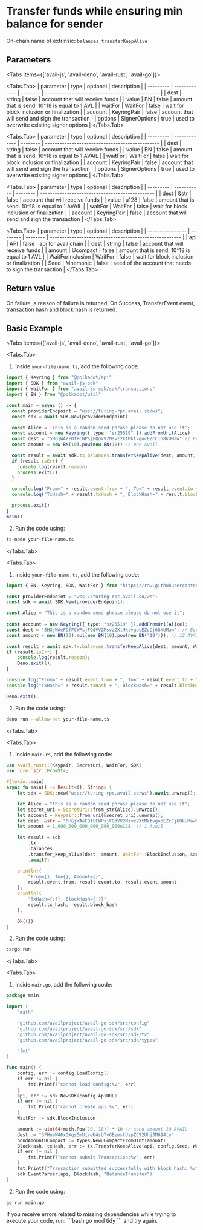
# Transfer funds while ensuring min balance for sender

On-chain name of extrinsic: `balances_transferKeepAlive`

## Parameters

<Tabs items={['avail-js', 'avail-deno', 'avail-rust', 'avail-go']}>

<Tabs.Tab>
| parameter | type          | optional | description                                     |
| --------- | ------------- | -------- | ----------------------------------------------- |
| dest      | string        | false    | account that will receive funds                 |
| value     | BN            | false    | amount that is send. 10^18 is equal to 1 AVL    |
| waitFor   | WaitFor       | false    | wait for block inclusion or finalization        |
| account   | KeyringPair   | false    | account that will send and sign the transaction |
| options   | SignerOptions | true     | used to overwrite existing signer options       |
</Tabs.Tab>

<Tabs.Tab>
| parameter | type          | optional | description                                     |
| --------- | ------------- | -------- | ----------------------------------------------- |
| dest      | string        | false    | account that will receive funds                 |
| value     | BN            | false    | amount that is send. 10^18 is equal to 1 AVAIL    |
| waitFor   | WaitFor       | false    | wait for block inclusion or finalization        |
| account   | KeyringPair   | false    | account that will send and sign the transaction |
| options   | SignerOptions | true     | used to overwrite existing signer options       |
</Tabs.Tab>

<Tabs.Tab>
| parameter | type        | optional | description                                     |
| --------- | ----------- | -------- | ----------------------------------------------- |
| dest      | &str        | false    | account that will receive funds                 |
| value     | u128        | false    | amount that is send. 10^18 is equal to 1 AVAIL    |
| waitFor   | WaitFor     | false    | wait for block inclusion or finalization        |
| account   | KeyringPair | false    | account that will send and sign the transaction |
</Tabs.Tab>

<Tabs.Tab>
| parameter        | type     | optional | description                                            |
| ---------------- | -------- | -------- | ------------------------------------------------------ |
| api              | API      | false    | api for avail chain                                    |
| dest             | string   | false    | account that will receive funds                        |
| amount           | Ucompact | false    | amount that is send. 10^18 is equal to 1 AVL           |
| WaitForInclusion | WaitFor  | false    | wait for block inclusion or finalization               |
| Seed             | Mnemonic | false    | seed of the account that needs to sign the transaction |
</Tabs.Tab>

</Tabs>


## Return value

On failure, a reason of failure is returned. On Success, TransferEvent event, transaction hash and block hash is returned.


## Basic Example

<Tabs items={['avail-js', 'avail-deno', 'avail-rust', 'avail-go']}>

<Tabs.Tab>
1. Inside `your-file-name.ts`, add the following code:

```typescript filename="avail-js"
import { Keyring } from "@polkadot/api"
import { SDK } from "avail-js-sdk"
import { WaitFor } from "avail-js-sdk/sdk/transactions"
import { BN } from "@polkadot/util"

const main = async () => {
  const providerEndpoint = "wss://turing-rpc.avail.so/ws";
  const sdk = await SDK.New(providerEndpoint)

  const Alice = 'This is a random seed phrase please do not use it';
  const account = new Keyring({ type: "sr25519" }).addFromUri(Alice)
  const dest = "5HGjWAeFDfFCWPsjFQdVV2Msvz2XtMktvgocEZcCj68kUMaw" // Eve
  const amount = new BN(10).pow(new BN(18)) // one Avail

  const result = await sdk.tx.balances.transferKeepAlive(dest, amount, WaitFor.BlockInclusion, account)
  if (result.isErr) {
    console.log(result.reason)
    process.exit(1)
  }

  console.log("From=" + result.event.from + ", To=" + result.event.to + ", Amount=" + result.event.amount)
  console.log("TxHash=" + result.txHash + ", BlockHash=" + result.blockHash)

  process.exit()
}
main()
```

2. Run the code using:

```bash
ts-node your-file-name.ts
```
</Tabs.Tab>


<Tabs.Tab>

1. Inside `your-file-name.ts`, add the following code:

```typescript filename="avail-deno"
import { BN, Keyring, SDK, WaitFor } from "https://raw.githubusercontent.com/availproject/avail/main/avail-deno/src/sdk.ts";

const providerEndpoint = "wss://turing-rpc.avail.so/ws";
const sdk = await SDK.New(providerEndpoint);

const Alice = "This is a random seed phrase please do not use it";
 
const account = new Keyring({ type: "sr25519" }).addFromUri(Alice);
const dest = "5HGjWAeFDfFCWPsjFQdVV2Msvz2XtMktvgocEZcCj68kUMaw"; // Eve
const amount = new BN(12).mul(new BN(10).pow(new BN("18"))); // 12 AVAIL

const result = await sdk.tx.balances.transferKeepAlive(dest, amount, WaitFor.BlockInclusion, account);
if (result.isErr) {
	console.log(result.reason);
	Deno.exit(1);
}

console.log("From=" + result.event.from + ", To=" + result.event.to + ", Amount=" + result.event.amount);
console.log("TxHash=" + result.txHash + ", BlockHash=" + result.blockHash);

Deno.exit();
```

2. Run the code using:

```bash
deno run --allow-net your-file-name.ts
```
</Tabs.Tab>

<Tabs.Tab>

1. Inside `main.rs`, add the following code:

```rust filename="avail-rust" filename="avail-rust"
use avail_rust::{Keypair, SecretUri, WaitFor, SDK};
use core::str::FromStr;

#[tokio::main]
async fn main() -> Result<(), String> {
	let sdk = SDK::new("wss://turing-rpc.avail.so/ws").await.unwrap();

	let Alice = "This is a random seed phrase please do not use it";
	let secret_uri = SecretUri::from_str(Alice).unwrap();
	let account = Keypair::from_uri(&secret_uri).unwrap();
	let dest: &str = "5HGjWAeFDfFCWPsjFQdVV2Msvz2XtMktvgocEZcCj68kUMaw"; // Eve
	let amount = 1_000_000_000_000_000_000u128; // 1 Avail

	let result = sdk
		.tx
		.balances
		.transfer_keep_alive(dest, amount, WaitFor::BlockInclusion, &account)
		.await?;

	println!(
		"From={}, To={}, Amount={}",
		result.event.from, result.event.to, result.event.amount
	);
	println!(
		"TxHash={:?}, BlockHash={:?}",
		result.tx_hash, result.block_hash
	);

	Ok(())
}
```

2. Run the code using:

```bash
cargo run
```
</Tabs.Tab>

<Tabs.Tab>

1. Inside `main.go`, add the following code:

```go filename="avail-go"
package main

import (
	"math"

	"github.com/availproject/avail-go-sdk/src/config"
	"github.com/availproject/avail-go-sdk/src/sdk"
	"github.com/availproject/avail-go-sdk/src/sdk/tx"
	"github.com/availproject/avail-go-sdk/src/sdk/types"

	"fmt"
)

func main() {
	config, err := config.LoadConfig()
	if err != nil {
		fmt.Printf("cannot load config:%v", err)
	}
	api, err := sdk.NewSDK(config.ApiURL)
	if err != nil {
		fmt.Printf("cannot create api:%v", err)
	}
	WaitFor := sdk.BlockInclusion

	amount := uint64(math.Pow(10, 18)) * 10 // send amount 10 AVAIL
	dest := "5FHneW46xGXgs5mUiveU4sbTyGBzmstUspZC92UhjJM694ty"
	bondAmountUCompact := types.NewUCompactFromUInt(amount)
	BlockHash, txHash, err := tx.TransferKeepAlive(api, config.Seed, WaitFor, dest, bondAmountUCompact)
	if err != nil {
		fmt.Printf("cannot submit Transaction:%v", err)
	}
	fmt.Printf("Transaction submitted successfully with block hash: %v\n and ext hash:%v", BlockHash.Hex(), txHash.Hex())
	sdk.EventParser(api, BlockHash, "BalanceTransfer")
}
```

2. Run the code using:

```bash
go run main.go
```

<Callout type="info">
If you receive errors related to missing dependencies while trying to execute your code, run:
```bash
go mod tidy
```
and try again.
</Callout>
</Tabs.Tab>

</Tabs>